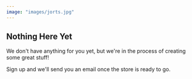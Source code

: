 ```yaml
---
image: "images/jorts.jpg"
---
```


## Nothing Here Yet

We don't have anything for you yet, but we're in the process of creating some great stuff!

Sign up and we'll send you an email once the store is ready to go.
